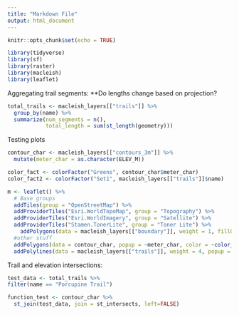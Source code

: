 ```yaml
---
title: "Markdown File"
output: html_document
---
```


```r
knitr::opts_chunk$set(echo = TRUE)
```

```r
library(tidyverse)
library(sf)
library(raster)
library(macleish)
library(leaflet)
```

<!-- Trying to get elevation data: -->
<!-- ```{r} -->
<!-- elevation <- mass_gis(layer = "contours250k") -->
<!-- ``` -->


<!-- Macleish elevation data: -->
<!-- ```{r} -->
<!-- elevation_sf <- elevation %>% -->
<!--   st_as_sf() -->

<!-- elevation_macleish <- elevation_sf %>% -->
<!--   st_intersection(macleish_layers[["boundary"]]) -->

<!-- ``` -->

Aggregating trail segments: **Do lengths change based on projection?
```r
total_trails <- macleish_layers[["trails"]] %>%
  group_by(name) %>%
  summarize(num_segments = n(), 
            total_length = sum(st_length(geometry)))
```


Testing plots
```r

contour_char <- macleish_layers[["contours_3m"]] %>%
  mutate(meter_char = as.character(ELEV_M))

color_fact <- colorFactor("Greens", contour_char$meter_char)
color_fact2 <- colorFactor("Set1", macleish_layers[["trails"]]$name)

m <- leaflet() %>%
  # Base groups
  addTiles(group = "OpenStreetMap") %>%
  addProviderTiles("Esri.WorldTopoMap", group = "Topography") %>%
  addProviderTiles("Esri.WorldImagery", group = "Satellite") %>%
  addProviderTiles("Stamen.TonerLite", group = "Toner Lite") %>%
    addPolygons(data = macleish_layers[["boundary"]], weight = 1, fillOpacity = 0.01, group = "Boundaries") %>%
  #other stuff
  addPolygons(data = contour_char, popup = ~meter_char, color = ~color_fact(meter_char), weight = .5) %>%
  addPolylines(data = macleish_layers[["trails"]], weight = 4, popup = ~name, color = ~color_fact2(name))

```

Trail and elevation intersections:
```r
test_data <- total_trails %>%
filter(name == "Porcupine Trail")

function_test <- contour_char %>%
  st_join(test_data, join = st_intersects, left=FALSE)
```

